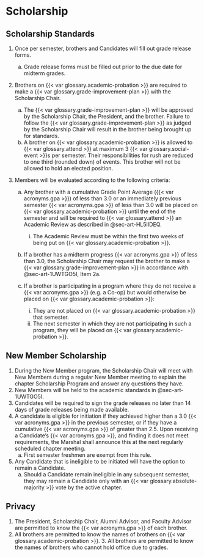 # Scholarship {#sec-art-Q7X90PJX}

## Scholarship Standards {#sec-art-1UWTGO5I}

1. Once per semester, brothers and Candidates will fill out grade release forms.
   a. Grade release forms must be filled out prior to the due date for midterm grades.

1. Brothers on {{< var glossary.academic-probation >}} are required to make a {{< var glossary.grade-improvement-plan >}} with the Scholarship Chair.
   a. The {{< var glossary.grade-improvement-plan >}} will be approved by the Scholarship Chair, the President, and the brother. Failure to follow the {{< var glossary.grade-improvement-plan >}} as judged by the Scholarship Chair will result in the brother being brought up for standards.
   a. A brother on {{< var glossary.academic-probation >}} is allowed to {{< var glossary.attend >}} at maximum 3 {{< var glossary.social-event >}}s per semester. Their responsibilities for rush are reduced to one third (rounded down) of events. This brother will not be allowed to hold an elected position.

1. Members will be evaluated according to the following criteria:
   
   a. Any brother with a cumulative Grade Point Average ({{< var acronyms.gpa >}}) of less than 3.0 or an immediately previous semester {{< var acronyms.gpa >}} of less than 3.0 will be placed on {{< var glossary.academic-probation >}} until the end of the semester and will be required to {{< var glossary.attend >}} an Academic Review as described in @sec-art-HL5IIDEQ.
      i. The Academic Review must be within the first two weeks of being put on {{< var glossary.academic-probation >}}.
   
   a. If a brother has a midterm progress {{< var acronyms.gpa >}} of less than 3.0, the Scholarship Chair may request the brother to make a {{< var glossary.grade-improvement-plan >}} in accordance with @sec-art-1UWTGO5I, Item 2a.
   
   a. If a brother is participating in a program where they do not receive a {{< var acronyms.gpa >}} (e.g. a Co-op) but would otherwise be placed on {{< var glossary.academic-probation >}}:
      i. They are not placed on {{< var glossary.academic-probation >}} that semester.
      i. The next semester in which they are not participating in such a program, they will be placed on {{< var glossary.academic-probation >}}.

## New Member Scholarship {#sec-art-IVGCFY89}

1. During the New Member program, the Scholarship Chair will meet with New Members during a regular New Member meeting to explain the chapter Scholarship Program and answer any questions they have.
1. New Members will be held to the academic standards in @sec-art-1UWTGO5I.
1. Candidates will be required to sign the grade releases no later than 14 days of grade releases being made available.
1. A candidate is eligible for initiation if they achieved higher than a 3.0 {{< var acronyms.gpa >}} in the previous semester, or if they have a cumulative {{< var acronyms.gpa >}} of greater than 2.5. Upon receiving a Candidate's {{< var acronyms.gpa >}}, and finding it does not meet requirements, the Marshal shall announce this at the next regularly scheduled chapter meeting.
   a. First semester freshmen are exempt from this rule.
1. Any Candidate that is ineligible to be initiated will have the option to remain a Candidate.
   a. Should a Candidate remain ineligible in any subsequent semester, they may remain a Candidate only with an {{< var glossary.absolute-majority >}} vote by the active chapter.

## Privacy {#sec-art-7UQDJG9B}

1. The President, Scholarship Chair, Alumni Advisor, and Faculty Advisor are permitted to know the {{< var acronyms.gpa >}} of each brother.
1. All brothers are permitted to know the names of brothers on {{< var glossary.academic-probation >}}. 3. All brothers are permitted to know the names of brothers who cannot hold office due to grades.
